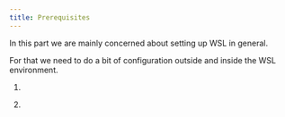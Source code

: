 ```yaml
---
title: Prerequisites
---
```



In this part we are mainly concerned about setting up WSL in general.

For that we need to do a bit of configuration outside and inside the WSL environment.

<Steps>

1. <LinkCard title="WSL" description="Set up the WSL kernel" href="wsl/" />

2. <LinkCard
     title="ArchWSL"
     description="Set up the ArchWSL distro"
     href="archwsl/"
   />

</Steps>

